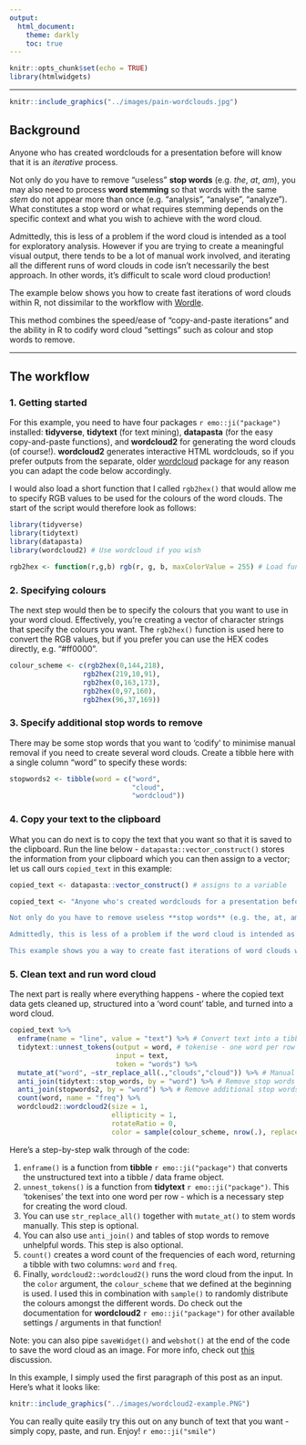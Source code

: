 ```yaml
---
output: 
  html_document:
    theme: darkly
    toc: true
---
```


```r
knitr::opts_chunk$set(echo = TRUE)
library(htmlwidgets)
```

---

```r
knitr::include_graphics("../images/pain-wordclouds.jpg")
```

## Background

Anyone who has created wordclouds for a presentation before will know that it is an *iterative* process.

Not only do you have to remove "useless" **stop words** (e.g. *the*, *at*, *am*), you may also need to process **word stemming** so that words with the same *stem* do not appear more than once (e.g. "analysis", "analyse", "analyze"). What constitutes a stop word or what requires stemming depends on the specific context and what you wish to achieve with the word cloud.

Admittedly, this is less of a problem if the word cloud is intended as a tool for exploratory analysis. However if you are trying to create a meaningful visual output, there tends to be a lot of manual work involved, and iterating all the different runs of word clouds in code isn't necessarily the best approach. In other words, it's difficult to scale word cloud production!

The example below shows you how to create fast iterations of word clouds within R, not dissimilar to the workflow with [Wordle](http://www.wordle.net/). 

This method combines the speed/ease of "copy-and-paste iterations" and the ability in R to codify word cloud "settings" such as colour and stop words to remove.

---

## The workflow

### 1. Getting started

For this example, you need to have four packages `r emo::ji("package")` installed: **tidyverse**, **tidytext** (for text mining), **datapasta** (for the easy copy-and-paste functions), and **wordcloud2** for generating the word clouds (of course!). **wordcloud2** generates interactive HTML wordclouds, so if you prefer outputs from the separate, older [wordcloud](https://github.com/ifellows/wordcloud) package for any reason you can adapt the code below accordingly. 

I would also load a short function that I called `rgb2hex()` that would allow me to specify RGB values to be used for the colours of the word clouds. The start of the script would therefore look as follows:

```r
library(tidyverse)
library(tidytext)
library(datapasta)
library(wordcloud2) # Use wordcloud if you wish

rgb2hex <- function(r,g,b) rgb(r, g, b, maxColorValue = 255) # Load function
```

### 2. Specifying colours

The next step would then be to specify the colours that you want to use in your word cloud. Effectively, you're creating a vector of character strings that specify the colours you want. The `rgb2hex()` function is used here to convert the RGB values, but if you prefer you can use the HEX codes directly, e.g. "#ff0000".

```r
colour_scheme <- c(rgb2hex(0,144,218),
                  rgb2hex(219,10,91),
                  rgb2hex(0,163,173),
                  rgb2hex(0,97,160),
                  rgb2hex(96,37,169))
```

### 3. Specify additional stop words to remove

There may be some stop words that you want to 'codify' to minimise manual removal if you need to create several word clouds. Create a tibble here with a single column "word" to specify these words:

```r
stopwords2 <- tibble(word = c("word",
                              "cloud",
                              "wordcloud"))
```

### 4. Copy your text to the clipboard

What you can do next is to copy the text that you want so that it is saved to the clipboard. Run the line below - `datapasta::vector_construct()` stores the information from your clipboard which you can then assign to a vector; let us call ours `copied_text` in this example:

```r
copied_text <- datapasta::vector_construct() # assigns to a variable
```

```r
copied_text <- "Anyone who's created wordclouds for a presentation before will know that it is an *iterative* process.

Not only do you have to remove useless **stop words** (e.g. the, at, am), you may also need to process **word stemming** so that words with the same *stem* do not appear more than once (e.g. analysis, analyse, analyze). What constitutes a stopword or what requires stemming depends on the specific context and what you wish to achieve with the word cloud.

Admittedly, this is less of a problem if the word cloud is intended as a tool for exploratory analysis. However if you are trying to create a meaningful visual output, there tends to be a lot of manual work involved, and iterating all the different runs of word clouds in code isn't necessarily the best approach. In other words, it's difficult to scale word cloud production!

This example shows you a way to create fast iterations of word clouds within R (similar to the workflow with [Wordle](http://www.wordle.net/)). The result combines the speed/ease of copy-and-paste iterations and the ability in R to codify word cloud settings such as colour and stop words to remove."
```

### 5. Clean text and run word cloud

The next part is really where everything happens - where the copied text data gets cleaned up, structured into a 'word count' table, and turned into a word cloud. 

```r
copied_text %>%
  enframe(name = "line", value = "text") %>% # Convert text into a tibble
  tidytext::unnest_tokens(output = word, # tokenise - one word per row
                          input = text,
                          token = "words") %>%
  mutate_at("word", ~str_replace_all(.,"clouds","cloud")) %>% # Manual word stemming
  anti_join(tidytext::stop_words, by = "word") %>% # Remove stop words using tidytext
  anti_join(stopwords2, by = "word") %>% # Remove additional stop words
  count(word, name = "freq") %>%
  wordcloud2::wordcloud2(size = 1,
                         ellipticity = 1,
                         rotateRatio = 0,
                         color = sample(colour_scheme, nrow(.), replace = TRUE))
```

Here's a step-by-step walk through of the code:

1. `enframe()` is a function from **tibble** `r emo::ji("package")` that converts the unstructured text into a tibble / data frame object.
2. `unnest_tokens()` is a function from **tidytext** `r emo::ji("package")`. This 'tokenises' the text into one word per row - which is a necessary step for creating the word cloud.
3. You can use `str_replace_all()` together with `mutate_at()` to stem words manually. This step is optional.
4. You can also use `anti_join()` and tables of stop words to remove unhelpful words. This step is also optional.
5. `count()` creates a word count of the frequencies of each word, returning a tibble with two columns: `word` and `freq`.
6. Finally, `wordcloud2::wordcloud2()` runs the word cloud from the input. In the `color` argument, the `colour_scheme` that we defined at the beginning is used. I used this in combination with `sample()` to randomly distribute the colours amongst the different words. Do check out the documentation for **wordcloud2** `r emo::ji("package")` for other available settings / arguments in that function!

Note: you can also pipe `saveWidget()` and `webshot()` at the end of the code to save the word cloud as an image. For more info, check out [this](https://github.com/Lchiffon/wordcloud2/issues/8#issuecomment-255638090) discussion.

In this example, I simply used the first paragraph of this post as an input. Here's what it looks like:
```r
knitr::include_graphics("../images/wordcloud2-example.PNG")
```

You can really quite easily try this out on any bunch of text that you want - simply copy, paste, and run. Enjoy! `r emo::ji("smile")`

